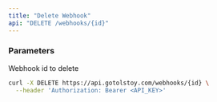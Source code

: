 ```yaml
---
title: "Delete Webhook"
api: "DELETE /webhooks/{id}"
---
```


### Parameters

<ParamField path="id" type="string" required>

Webhook id to delete

</ParamField>

<RequestExample>

```bash Request
curl -X DELETE https://api.gotolstoy.com/webhooks/{id} \
  --header 'Authorization: Bearer <API_KEY>'
```

</RequestExample>
